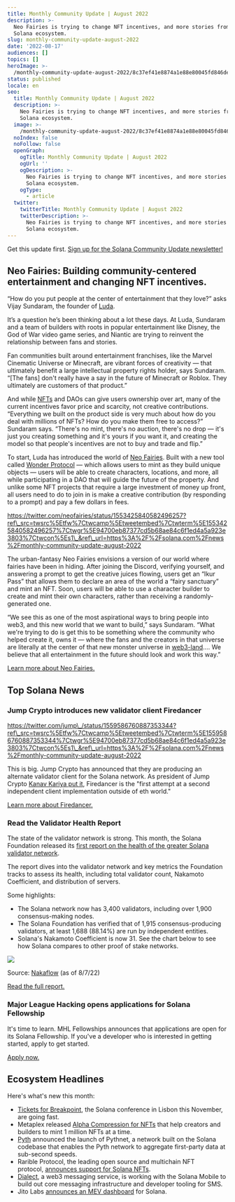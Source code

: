```yaml
---
title: Monthly Community Update | August 2022
description: >-
  Neo Fairies is trying to change NFT incentives, and more stories from the
  Solana ecosystem.
slug: monthly-community-update-august-2022
date: '2022-08-17'
audiences: []
topics: []
heroImage: >-
  /monthly-community-update-august-2022/8c37ef41e8874a1e88e80045fd846dee.png
status: published
locale: en
seo:
  title: Monthly Community Update | August 2022
  description: >-
    Neo Fairies is trying to change NFT incentives, and more stories from the
    Solana ecosystem.
  image: >-
    /monthly-community-update-august-2022/8c37ef41e8874a1e88e80045fd846dee.png
  noIndex: false
  noFollow: false
  openGraph:
    ogTitle: Monthly Community Update | August 2022
    ogUrl: ''
    ogDescription: >-
      Neo Fairies is trying to change NFT incentives, and more stories from the
      Solana ecosystem.
    ogType:
      - article
  twitter:
    twitterTitle: Monthly Community Update | August 2022
    twitterDescription: >-
      Neo Fairies is trying to change NFT incentives, and more stories from the
      Solana ecosystem.
---
```


Get this update first. [Sign up for the Solana Community Update newsletter!](http://eepurl.com/gOcpoL?ref=solana.ghost.io)

## **Neo Fairies: Building community-centered entertainment and changing NFT incentives.**

“How do you put people at the center of entertainment that they love?” asks Vijay Sundaram, the founder of [Luda](https://ludaprojects.com/?ref=solana.ghost.io).

It’s a question he’s been thinking about a lot these days. At Luda, Sundaram and a team of builders with roots in popular entertainment like Disney, the God of War video game series, and Niantic are trying to reinvent the relationship between fans and stories.

Fan communities built around entertainment franchises, like the Marvel Cinematic Universe or Minecraft, are vibrant forces of creativity — that ultimately benefit a large intellectual property rights holder, says Sundaram. “\[The fans\] don't really have a say in the future of Minecraft or Roblox. They ultimately are customers of that product.”

And while [NFTs](https://solana.com/learn/nfts?ref=solana.ghost.io) and DAOs can give users ownership over art, many of the current incentives favor price and scarcity, not creative contributions. “Everything we built on the product side is very much about how do you deal with millions of NFTs? How do you make them free to access?” Sundaram says. “There's no mint, there's no auction, there's no drop — it's just you creating something and it's yours if you want it, and creating the model so that people's incentives are not to buy and trade and flip.”

To start, Luda has introduced the world of [Neo Fairies](https://neofairies.com/?ref=solana.ghost.io). Built with a new tool called [Wonder Protocol](https://docs.wonderprotocol.org/?ref=solana.ghost.io) — which allows users to mint as they build unique objects — users will be able to create characters, locations, and more, all while participating in a DAO that will guide the future of the property. And unlike some NFT projects that require a large investment of money up front, all users need to do to join in is make a creative contribution (by responding to a prompt) and pay a few dollars in fees.

https://twitter.com/neofairies/status/1553425840582496257?ref\_src=twsrc%5Etfw%7Ctwcamp%5Etweetembed%7Ctwterm%5E1553425840582496257%7Ctwgr%5E94700eb87377cd5b68ae84c6f1ed4a5a923e3803%7Ctwcon%5Es1\_&ref\_url=https%3A%2F%2Fsolana.com%2Fnews%2Fmonthly-community-update-august-2022

The urban-fantasy Neo Fairies envisions a version of our world where fairies have been in hiding. After joining the Discord, verifying yourself, and answering a prompt to get the creative juices flowing, users get an “Ikur Pass” that allows them to declare an area of the world a “fairy sanctuary” and mint an NFT. Soon, users will be able to use a character builder to create and mint their own characters, rather than receiving a randomly-generated one.

“We see this as one of the most aspirational ways to bring people into web3, and this new world that we want to build,” says Sundaram. “What we're trying to do is get this to be something where the community who helped create it, owns it — where the fans and the creators in that universe are literally at the center of that new monster universe in [web3-land](https://solana.com/learn/blockchain-basics?ref=solana.ghost.io)…. We believe that all entertainment in the future should look and work this way.”

[Learn more about Neo Fairies.](https://neofairies.com/?ref=solana.ghost.io)

## **Top Solana News**

### **Jump Crypto introduces new validator client Firedancer**

https://twitter.com/jump\_/status/1559586760887353344?ref\_src=twsrc%5Etfw%7Ctwcamp%5Etweetembed%7Ctwterm%5E1559586760887353344%7Ctwgr%5E94700eb87377cd5b68ae84c6f1ed4a5a923e3803%7Ctwcon%5Es1\_&ref\_url=https%3A%2F%2Fsolana.com%2Fnews%2Fmonthly-community-update-august-2022

This is big. Jump Crypto has announced that they are producing an alternate validator client for the Solana network. As president of Jump Crypto [Kanav Kariya put it](https://twitter.com/KanavKariya/status/1559539144640139272?ref=solana.ghost.io), Firedancer is the "first attempt at a second independent client implementation outside of eth world."

  

[Learn more about Firedancer.](https://jumpcrypto.com/jump-crypto-sets-out-to-build-new-validator-client-for-the-solana-blockchain-to-increase-the-throughput-and-reliability-of-the-network/?ref=solana.ghost.io)

### **Read the Validator Health Report**

The state of the validator network is strong. This month, the Solana Foundation released its [first report on the health of the greater Solana validator network](https://solana.com/news/validator-health-report-august-2022?ref=solana.ghost.io).

The report dives into the validator network and key metrics the Foundation tracks to assess its health, including total validator count, Nakamoto Coefficient, and distribution of servers.

Some highlights:

-   The Solana network now has 3,400 validators, including over 1,900 consensus-making nodes.
-   The Solana Foundation has verified that of 1,915 consensus-producing validators, at least 1,688 (88.14%) are run by independent entities.
-   Solana's Nakamoto Coefficient is now 31. See the chart below to see how Solana compares to other proof of stake networks.

![](/monthly-community-update-august-2022/image-1.png)

Source: [Nakaflow](https://nakaflow.io/?ref=solana.ghost.io) (as of 8/7/22)

[Read the full report.](https://solana.com/news/validator-health-report-august-2022?ref=solana.ghost.io)

### **Major League Hacking opens applications for Solana Fellowship**

It's time to learn. MHL Fellowships announces that applications are open for its Solana Fellowship. If you've a developer who is interested in getting started, apply to get started.

[Apply now.](https://fellowship.mlh.io/?utm_campaign=fellowship-hackers-batch_22fal&utm_medium=social&utm_source=twitter)

## **Ecosystem Headlines**

Here's what's new this month:

-   [Tickets for Breakpoint](https://solana.com/breakpoint?ref=solana.ghost.io), the Solana conference in Lisbon this November, are going fast.
-   Metaplex released [Alpha Compression for NFTs](https://twitter.com/metaplex/status/1555376528552255489?ref=solana.ghost.io) that help creators and builders to mint 1 million NFTs at a time.
-   [Pyth](https://twitter.com/PythNetwork/status/1554115555325624321?ref=solana.ghost.io) announced the launch of Pythnet, a network built on the Solana codebase that enables the Pyth network to aggregate first-party data at sub-second speeds.
-   Rarible Protocol, the leading open source and multichain NFT protocol, [announces support for Solana NFTs](https://twitter.com/rarible/status/1547612012535943168?ref=solana.ghost.io).
-   [Dialect](https://twitter.com/saydialect/status/1544335026527019008?ref=solana.ghost.io), a web3 messaging service, is working with the Solana Mobile to build out core messaging infrastructure and developer tooling for SMS.
-   Jito Labs [announces an MEV dashboard](https://twitter.com/jito_labs/status/1544422217286647808?ref=solana.ghost.io) for Solana.
